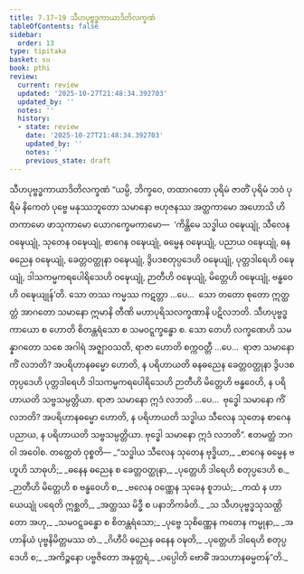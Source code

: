 ```yaml
---
title: 7.17–19 သီဟပုဗ္ဗဒ္ဓကာယာဒိတိလက္ခဏံ
tableOfContents: false
sidebar:
  order: 13
type: tipitaka
basket: su
book: pthi
review:
  current: review
  updated: '2025-10-27T21:48:34.392703'
  updated_by: ''
  notes: ''
  history:
  - state: review
    date: '2025-10-27T21:48:34.392703'
    updated_by: ''
    notes: ''
    previous_state: draft
---
```



<ReviewStatus review={frontmatter.review} showDetails={true} />

<HypothesisAnnotation frontmatter={frontmatter} />

<DynamicBreadcrumb />

<Paragraph number="498" type="center" book="pthi">
<Emphasis>သီဟပုဗ္ဗဒ္ဓကာယာဒိတိလက္ခဏံ</Emphasis>
</Paragraph>

<Division number="224" book="pthi" e="ch" v="8" p="134">

<Paragraph number="499" book="pthi">
“ယမ္ပိ, ဘိက္ခဝေ, တထာဂတော ပုရိမံ ဇာတိံ ပုရိမံ ဘဝံ ပုရိမံ နိကေတံ ပုဗ္ဗေ မနုဿဘူတော သမာနော ဗဟုဇနဿ အတ္ထကာမော အဟောသိ ဟိတကာမော ဖာသုကာမော ယောဂက္ခေမကာမော—  ‘ကိန္တိမေ သဒ္ဓါယ ဝဍ္ဎေယျုံ, သီလေန ဝဍ္ဎေယျုံ, သုတေန ဝဍ္ဎေယျုံ, စာဂေန ဝဍ္ဎေယျုံ, ဓမ္မေန ဝဍ္ဎေယျုံ, ပညာယ ဝဍ္ဎေယျုံ, ဓနဓညေန ဝဍ္ဎေယျုံ, ခေတ္တဝတ္ထုနာ ဝဍ္ဎေယျုံ, ဒွိပဒစတုပ္ပဒေဟိ ဝဍ္ဎေယျုံ, ပုတ္တဒါရေဟိ ဝဍ္ဎေယျုံ, ဒါသကမ္မကရပေါရိသေဟိ ဝဍ္ဎေယျုံ, ဉာတီဟိ ဝဍ္ဎေယျုံ, မိတ္တေဟိ ဝဍ္ဎေယျုံ, ဗန္ဓဝေဟိ ဝဍ္ဎေယျုန်’တိ. သော တဿ ကမ္မဿ ကဋတ္တာ …ပေ…  သော တတော စုတော ဣတ္ထတ္တံ အာဂတော သမာနော ဣမာနိ တီဏိ မဟာပုရိသလက္ခဏာနိ ပဋိလဘတိ. သီဟပုဗ္ဗဒ္ဓကာယော စ ဟောတိ စိတန္တရံသော စ သမဝဋ္ဋက္ခန္ဓော စ.
</Paragraph>

<Paragraph number="500" book="pthi">
သော တေဟိ လက္ခဏေဟိ သမန္နာဂတော သစေ အဂါရံ အဇ္ဈာဝသတိ, ရာဇာ ဟောတိ စက္ကဝတ္တီ …ပေ…  ရာဇာ သမာနော ကိံ လဘတိ? အပရိဟာနဓမ္မော ဟောတိ, န ပရိဟာယတိ ဓနဓညေန ခေတ္တဝတ္ထုနာ ဒွိပဒစတုပ္ပဒေဟိ ပုတ္တဒါရေဟိ ဒါသကမ္မကရပေါရိသေဟိ ဉာတီဟိ မိတ္တေဟိ ဗန္ဓဝေဟိ, န ပရိဟာယတိ သဗ္ဗသမ္ပတ္တိယာ. ရာဇာ သမာနော ဣဒံ လဘတိ …ပေ…  ဗုဒ္ဓေါ သမာနော ကိံ လဘတိ? အပရိဟာနဓမ္မော ဟောတိ, န ပရိဟာယတိ သဒ္ဓါယ သီလေန သုတေန စာဂေန ပညာယ, န ပရိဟာယတိ သဗ္ဗသမ္ပတ္တိယာ. ဗုဒ္ဓေါ သမာနော ဣဒံ လဘတိ”. ဧတမတ္ထံ ဘဂဝါ အဝေါစ.
</Paragraph>

</Division>
<Division number="225" book="pthi" e="ch" v="8" p="134">

<Paragraph number="501" book="pthi">
တတ္ထေတံ ဝုစ္စတိ—
</Paragraph>

<Paragraph number="502" type="verses" book="pthi">
_“သဒ္ဓါယ သီလေန သုတေန ဗုဒ္ဓိယာ,_  
_စာဂေန ဓမ္မေန ဗဟူဟိ သာဓုဟိ;_  
_ဓနေန ဓညေန စ ခေတ္တဝတ္ထုနာ,_  
_ပုတ္တေဟိ ဒါရေဟိ စတုပ္ပဒေဟိ စ._  

</Paragraph>

<Paragraph number="503" type="verses" book="pthi">
_ဉာတီဟိ မိတ္တေဟိ စ ဗန္ဓဝေဟိ စ,_  
_ဗလေန ဝဏ္ဏေန သုခေန စူဘယံ;_  
_ကထံ န ဟာယေယျုံ ပရေတိ ဣစ္ဆတိ,_  
_အတ္ထဿ မိဒ္ဓီ စ ပနာဘိကင်္ခတိ._  

</Paragraph>

<Paragraph number="504" type="verses" book="pthi">
_သ သီဟပုဗ္ဗဒ္ဓသုသဏ္ဌိတော အဟု,_  
_သမဝဋ္ဋခန္ဓော စ စိတန္တရံသော;_  
_ပုဗ္ဗေ သုစိဏ္ဏေန ကတေန ကမ္မုနာ,_  
_အဟာနိယံ ပုဗ္ဗနိမိတ္တမဿ တံ._  

</Paragraph>

<Paragraph number="505" type="verses" book="pthi">
_ဂိဟီပိ ဓညေန ဓနေန ဝဍ္ဎတိ,_  
_ပုတ္တေဟိ ဒါရေဟိ စတုပ္ပဒေဟိ စ;_  
_အကိဉ္စနော ပဗ္ဗဇိတော အနုတ္တရံ,_  
_ပပ္ပေါတိ ဗောဓိံ အသဟာနဓမ္မတန်”တိ._
</Paragraph>
</Division>